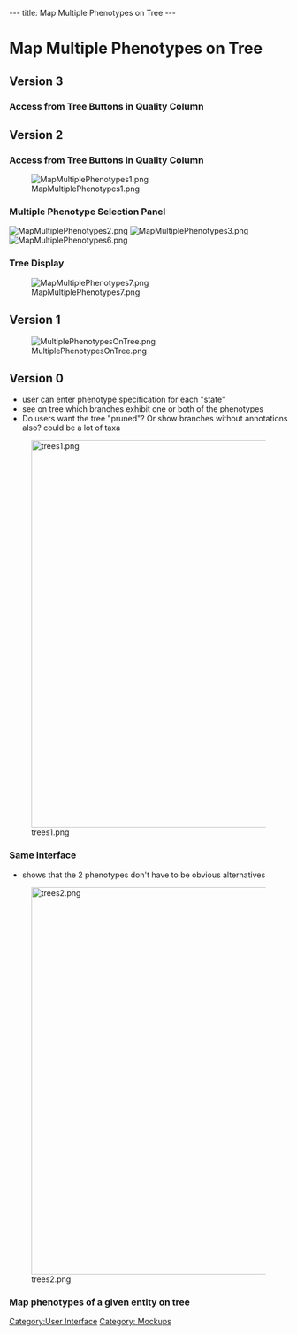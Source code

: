 ---
title: Map Multiple Phenotypes on Tree
---

= Map Multiple Phenotypes on Tree =

== Version 3 ==

=== Access from Tree Buttons in Quality Column ===


== Version 2 ==

=== Access from Tree Buttons in Quality Column===
[[Image:MapMultiplePhenotypes1.png]]

=== Multiple Phenotype Selection Panel ===

[[Image:MapMultiplePhenotypes2.png]]
[[Image:MapMultiplePhenotypes3.png]]
[[Image:MapMultiplePhenotypes6.png]]


=== Tree Display ===

[[Image:MapMultiplePhenotypes7.png]]

== Version 1 ==
[[Image:MultiplePhenotypesOnTree.png]]

== Version 0 ==
* user can enter phenotype specification for each "state"
* see on tree which branches exhibit one or both of the phenotypes
* Do users want the tree "pruned"?  Or show branches without annotations also?  could be a lot of taxa

[[Image:trees1.png|700px]]

===Same interface===
* shows that the 2 phenotypes don't have to be obvious alternatives

[[Image:trees2.png|700px]]

===Map phenotypes of a given entity on tree===

[[Category:User Interface]]
[[Category: Mockups]]
